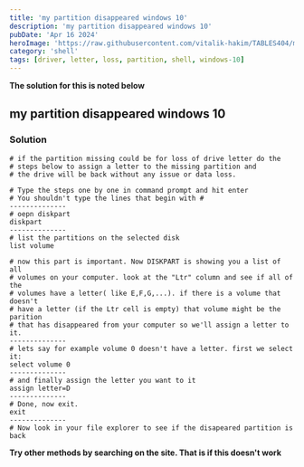 ```yaml
---
title: 'my partition disappeared windows 10'
description: 'my partition disappeared windows 10'
pubDate: 'Apr 16 2024'
heroImage: 'https://raw.githubusercontent.com/vitalik-hakim/TABLES404/main/error_b/SHELL.jpg'
category: 'shell'
tags: [driver, letter, loss, partition, shell, windows-10]
---
```


**The solution for this is noted below**

## my partition disappeared windows 10

### Solution

```shell
# if the partition missing could be for loss of drive letter do the
# steps below to assign a letter to the missing partition and
# the drive will be back without any issue or data loss.

# Type the steps one by one in command prompt and hit enter
# You shouldn't type the lines that begin with #
--------------
# oepn diskpart
diskpart
--------------
# list the partitions on the selected disk
list volume

# now this part is important. Now DISKPART is showing you a list of all
# volumes on your computer. look at the "Ltr" column and see if all of the
# volumes have a letter( like E,F,G,...). if there is a volume that doesn't
# have a letter (if the Ltr cell is empty) that volume might be the parition
# that has disappeared from your computer so we'll assign a letter to it.
--------------
# lets say for example volume 0 doesn't have a letter. first we select it:
select volume 0
--------------
# and finally assign the letter you want to it
assign letter=D
--------------
# Done, now exit.
exit
--------------
# Now look in your file explorer to see if the disapeared partition is back
```

**Try other methods by searching on the site. That is if this doesn't work**
